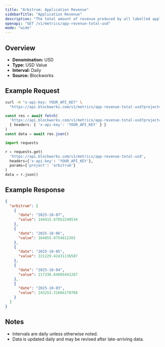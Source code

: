 ```yaml
---
title: "Arbitrum: Application Revenue"
sidebarTitle: "Application Revenue"
description: "The total amount of revenue produced by all labelled applications during the specified time period for given blockchain."
openapi: "GET /v1/metrics/app-revenue-total-usd"
mode: "wide"
---
```


## Overview

- **Denomination:** USD
- **Type:** USD Value
- **Interval:** Daily
- **Source:** Blockworks

## Example Request

<CodeGroup>

```bash cURL
curl -H "x-api-key: YOUR_API_KEY" \
  "https://api.blockworks.com/v1/metrics/app-revenue-total-usd?project=arbitrum"
```

```typescript TypeScript
const res = await fetch(
  'https://api.blockworks.com/v1/metrics/app-revenue-total-usd?project=arbitrum',
  { headers: { 'x-api-key': 'YOUR_API_KEY' } }
)
const data = await res.json()
```

```python Python
import requests

r = requests.get(
  'https://api.blockworks.com/v1/metrics/app-revenue-total-usd',
  headers={'x-api-key': 'YOUR_API_KEY'},
  params={'project': 'arbitrum'}
)
data = r.json()
```

</CodeGroup>

## Example Response

```json
{
  "arbitrum": [
    {
      "date": "2025-10-07",
      "value": 144415.67052248534
    },
    {
      "date": "2025-10-06",
      "value": 184055.0754612202
    },
    {
      "date": "2025-10-05",
      "value": 221229.42431136587
    },
    {
      "date": "2025-10-04",
      "value": 217336.64605441267
    },
    {
      "date": "2025-10-03",
      "value": 243253.31666170768
    }
  ]
}
```

## Notes
- Intervals are daily unless otherwise noted.
- Data is updated daily and may be revised after late-arriving data.